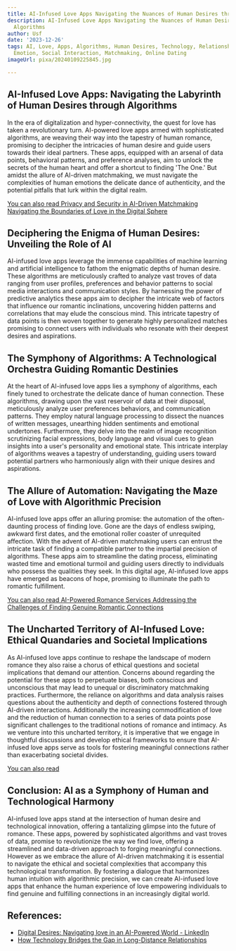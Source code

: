 ```yaml
---
title: AI-Infused Love Apps Navigating the Nuances of Human Desires through Algorithms
description: AI-Infused Love Apps Navigating the Nuances of Human Desires through
  Algorithms
author: Usf
date: '2023-12-26'
tags: AI, Love, Apps, Algorithms, Human Desires, Technology, Relationships, Compatibility,
  Emotion, Social Interaction, Matchmaking, Online Dating
imageUrl: pixa/20240109225845.jpg

---
```

## AI-Infused Love Apps: Navigating the  Labyrinth of Human Desires through Algorithms

In the era of digitalization and hyper-connectivity, the quest for love has taken a revolutionary turn. AI-powered love apps armed with sophisticated algorithms, are weaving their  way into the tapestry of  human  romance, promising to decipher the intricacies of human desire and  guide users towards their ideal partners. These apps, equipped with an  arsenal of data points,  behavioral patterns, and preference analyses, aim to unlock the secrets of the human heart and offer a shortcut to finding 'The One.' But amidst the allure of AI-driven matchmaking, we  must navigate the complexities of human emotions the delicate dance of authenticity, and the potential pitfalls  that lurk  within the digital realm.

[You can also read Privacy and Security  in AI-Driven Matchmaking Navigating the Boundaries of Love in the Digital Sphere](Privacy%20and%20Security%20in%20AI-Driven%20Matchmaking%20Navigating%20the%20Boundaries%20of%20Love%20in%20the%20Digital%20Sphere)


## Deciphering the Enigma of Human Desires: Unveiling  the Role of AI

AI-infused love apps leverage the immense capabilities of machine learning and artificial intelligence to  fathom the enigmatic depths of  human desire. These algorithms are meticulously crafted  to analyze vast troves of data ranging from user profiles, preferences and behavior patterns to social media interactions and  communication styles. By  harnessing the power of predictive analytics these  apps aim to decipher the intricate web of factors that influence our romantic  inclinations, uncovering hidden patterns and correlations that may elude  the  conscious mind. This intricate tapestry of data points is then woven together to generate highly personalized matches promising to connect users with individuals who resonate with their deepest desires and aspirations.

## The Symphony  of Algorithms: A Technological Orchestra Guiding Romantic Destinies

At the heart  of AI-infused love apps lies a symphony of algorithms, each finely tuned to  orchestrate the delicate dance of human connection. These algorithms, drawing  upon the vast reservoir of data at their disposal, meticulously analyze user preferences behaviors, and communication patterns.  They employ natural language processing to dissect the nuances of written  messages, unearthing hidden sentiments and emotional undertones. Furthermore, they delve into the realm of image recognition scrutinizing facial  expressions, body language and visual cues to glean insights  into a user's personality and emotional state. This intricate interplay of algorithms weaves a tapestry of  understanding, guiding users toward potential partners who  harmoniously align with  their unique desires and  aspirations.

## The Allure of Automation: Navigating the Maze of Love with Algorithmic Precision

AI-infused love apps offer an alluring  promise: the automation of the often-daunting process of  finding love. Gone are the days of  endless swiping, awkward first dates, and the emotional roller coaster of unrequited affection. With the advent of AI-driven matchmaking users can entrust the intricate task of finding a compatible partner to the impartial  precision  of algorithms. These apps aim to streamline the dating process, eliminating wasted time and emotional turmoil  and guiding users directly to individuals  who possess  the qualities they seek. In this digital age, AI-infused love apps  have  emerged as beacons of hope,  promising  to illuminate the  path to romantic fulfillment.

[You can also  read AI-Powered Romance Services Addressing the Challenges  of Finding Genuine Romantic Connections](AI-Powered%20Romance%20Services%20Addressing%20the%20Challenges%20of%20Finding%20Genuine%20Romantic%20Connections)


## The Uncharted Territory of AI-Infused Love: Ethical Quandaries and Societal Implications

As  AI-infused love apps continue to reshape the landscape of modern romance they also raise a chorus of ethical questions and societal implications  that demand our  attention. Concerns abound regarding the potential for these apps to perpetuate biases,  both conscious  and unconscious that may lead to  unequal or discriminatory matchmaking practices.  Furthermore, the reliance on algorithms and data analysis raises questions about the authenticity and depth of connections fostered through AI-driven interactions. Additionally the  increasing commodification of love and the reduction of human connection to a series of data points pose significant  challenges to  the  traditional notions of romance and intimacy. As we venture into  this uncharted territory, it is imperative that we engage in thoughtful  discussions and develop ethical frameworks to ensure that AI-infused love apps serve as tools for fostering meaningful  connections rather than exacerbating societal  divides.

[You can also read ]()


## Conclusion:  AI  as a Symphony of Human and  Technological Harmony

AI-infused love apps  stand at the  intersection of human desire and technological innovation, offering a tantalizing glimpse into  the future of romance. These apps, powered by sophisticated algorithms and vast troves of data,  promise to revolutionize the way we find love, offering a streamlined and data-driven approach to forging  meaningful connections. However as we embrace the allure of AI-driven matchmaking it is  essential to  navigate the ethical and societal complexities that accompany this technological transformation. By fostering a dialogue that harmonizes human intuition with  algorithmic precision, we can create  AI-infused love apps that enhance the human experience of love  empowering individuals to  find genuine and fulfilling connections  in an increasingly digital world.

## References:
- [Digital Desires: Navigating love in an AI-Powered World - LinkedIn](https://www.linkedin.com/pulse/digital-desires-navigating-love-ai-powered-world-jack-wilcox)
- [How Technology Bridges the Gap in Long-Distance Relationships](https://swisscognitive.ch/2023/06/29/breaking-barriers-how-technology-bridges-the-gap-in-long-distance-relationships/)

